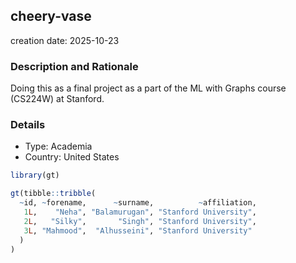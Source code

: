 
## cheery-vase
creation date: 2025-10-23


### Description and Rationale

Doing this as a final project as a part of the ML with Graphs course (CS224W) at Stanford.

### Details

* Type: Academia
* Country: United States

```r
library(gt)

gt(tibble::tribble(
  ~id, ~forename,      ~surname,          ~affiliation,
   1L,    "Neha", "Balamurugan", "Stanford University",
   2L,   "Silky",       "Singh", "Stanford University",
   3L, "Mahmood",  "Alhusseini", "Stanford University"
  )
)
```
